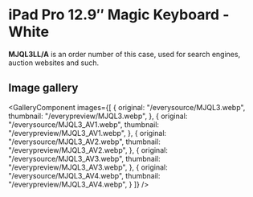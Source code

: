 
# iPad Pro 12.9″ Magic Keyboard - White

<Callout type='info' emoji='👉🏻'>**MJQL3LL/A** is an order number of this case, used for search engines, auction websites and such.</Callout>

## Image gallery

<GalleryComponent
    images={[
      {
        original: "/everysource/MJQL3.webp",
        thumbnail: "/everypreview/MJQL3.webp",
      },
      {
        original: "/everysource/MJQL3_AV1.webp",
        thumbnail: "/everypreview/MJQL3_AV1.webp",
      },
      {
        original: "/everysource/MJQL3_AV2.webp",
        thumbnail: "/everypreview/MJQL3_AV2.webp",
      },
      {
        original: "/everysource/MJQL3_AV3.webp",
        thumbnail: "/everypreview/MJQL3_AV3.webp",
      },
      {
        original: "/everysource/MJQL3_AV4.webp",
        thumbnail: "/everypreview/MJQL3_AV4.webp",
      }
    ]}
  />
